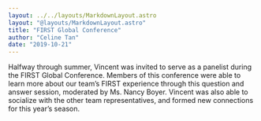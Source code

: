 ```yaml
---
layout: ../../layouts/MarkdownLayout.astro
layout: "@layouts/MarkdownLayout.astro"
title: "FIRST Global Conference"
author: "Celine Tan"
date: "2019-10-21"
---
```


Halfway through summer, Vincent was invited to serve as a panelist during the FIRST Global Conference. Members of this conference were able to learn more about our team’s FIRST experience through this question and answer session, moderated by Ms. Nancy Boyer. Vincent was also able to socialize with the other team representatives, and formed new connections for this year’s season.
